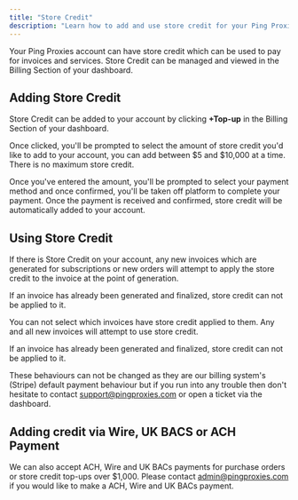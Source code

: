 ```yaml
---
title: "Store Credit"
description: "Learn how to add and use store credit for your Ping Proxies account"
---
```


Your Ping Proxies account can have store credit which can be used to pay for invoices and services. Store Credit can be managed and viewed in the Billing Section of your dashboard.

## Adding Store Credit

Store Credit can be added to your account by clicking **+Top-up** in the Billing Section of your dashboard.

Once clicked, you'll be prompted to select the amount of store credit you'd like to add to your account, you can add between $5 and $10,000 at a time. There is no maximum store credit.

Once you've entered the amount, you'll be prompted to select your payment method and once confirmed, you'll be taken off platform to complete your payment. Once the payment is received and confirmed, store credit will be automatically added to your account.

## Using Store Credit

If there is Store Credit on your account, any new invoices which are generated for subscriptions or new orders will attempt to apply the store credit to the invoice at the point of generation.

If an invoice has already been generated and finalized, store credit can not be applied to it.

You can not select which invoices have store credit applied to them. Any and all new invoices will attempt to use store credit.

If an invoice has already been generated and finalized, store credit can not be applied to it.

These behaviours can not be changed as they are our billing system's (Stripe) default payment behaviour but if you run into any trouble then don't hesitate to contact support@pingproxies.com or open a ticket via the dashboard.

## Adding credit via Wire, UK BACS or ACH Payment

We can also accept ACH, Wire and UK BACs payments for purchase orders or store credit top-ups over $1,000. Please contact admin@pingproxies.com if you would like to make a ACH, Wire and UK BACs payment.